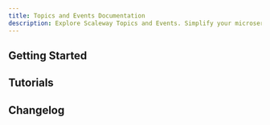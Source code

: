 ```yaml
---
title: Topics and Events Documentation
description: Explore Scaleway Topics and Events. Simplify your microservice workflows with scalable, reliable, and cost-effective message handling solutions.
---
```


<ProductHeader
   productName="Topics and Events"
   productLogo="sns"
   description="Transfer messages between microservices and platforms with our message broker tools, facilitating the development of highly scalable, reliable, distributed applications."
   url="/topics-and-events/quickstart/"
   label="Topics and Events Quickstart"
/>

## Getting Started

<Grid>
    <SummaryCard
        title="Quickstart"
        icon="rocket"
        description="Learn how to start using Topics and Events"
        label="View Quickstart"
        url="/topics-and-events/quickstart/"
    />
    <SummaryCard
        title="Concepts"
        icon="info"
        description="Core concepts that give you a better understanding of Topics and Events."
        label="View Concepts"
        url="/topics-and-events/concepts/"
    />
    <SummaryCard
        title="How-tos"
        icon="help-circle-outline"
        description="Check our guides to activate and configure Topics and Events"
        label="View How-tos"
        url="/topics-and-events/how-to/"
    />
        <SummaryCard
        title="Additional Content"
        icon="book-open-outline"
        description="Take a deeper dive into using Topics and Events"
        label="View Additional Content"
        url="/topics-and-events/reference-content/"
    />
</Grid>


## Tutorials

<Grid>
    <Card
        title="Create a simulated CPU monitor notification system with Terraform/OpenTofu using Scaleway Instances and Topics and Events"
        url="/tutorials/sns-instances-notification-system/"
        label="Read more"
    />
</Grid>


<ClickableBanner
    productLogo="cli"
    title="Topics and Events APIs"
    description="Manage Topics and Events using the Scaleway APIs."
    url="https://www.scaleway.com/en/developers/api/messaging-and-queuing/sns-api/"
    label="Go to Scaleway Topics and Events API"
/>

## Changelog

<ChangelogList
    productName="messaging-and-queuing"
    numberOfChanges={3}
/>
